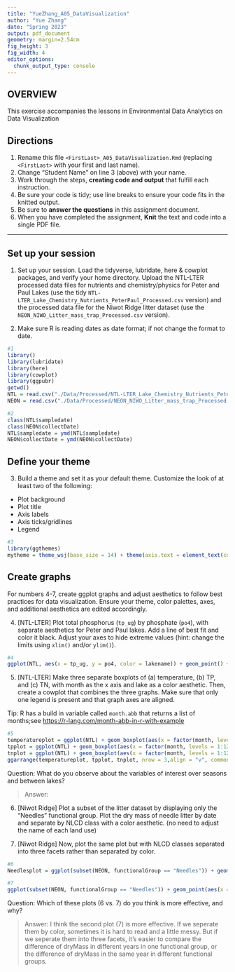 ```yaml
---
title: "YueZhang_A05_DataVisualization"
author: "Yue Zhang"
date: "Spring 2023"
output: pdf_document
geometry: margin=2.54cm
fig_height: 3
fig_width: 4
editor_options: 
  chunk_output_type: console
---
```


## OVERVIEW

This exercise accompanies the lessons in Environmental Data Analytics on Data Visualization 

## Directions
1.  Rename this file `<FirstLast>_A05_DataVisualization.Rmd` (replacing `<FirstLast>` with your first and last name).
2. Change "Student Name" on line 3 (above) with your name.
3. Work through the steps, **creating code and output** that fulfill each instruction.
4. Be sure your code is tidy; use line breaks to ensure your code fits in the knitted output.
5. Be sure to **answer the questions** in this assignment document.
6. When you have completed the assignment, **Knit** the text and code into a single PDF file.

---

## Set up your session 

1. Set up your session. Load the tidyverse, lubridate, here & cowplot packages, and verify your home directory. Upload the NTL-LTER processed data files for nutrients and chemistry/physics for Peter and Paul Lakes (use the tidy `NTL-LTER_Lake_Chemistry_Nutrients_PeterPaul_Processed.csv` version) and the processed data file for the Niwot Ridge litter dataset (use the `NEON_NIWO_Litter_mass_trap_Processed.csv` version). 

2. Make sure R is reading dates as date format; if not change the format to date.

```r
#1
library()
library(lubridate)
library(here)
library(cowplot)
library(ggpubr)
getwd()
NTL = read.csv("./Data/Processed/NTL-LTER_Lake_Chemistry_Nutrients_PeterPaul_Processed.csv", stringsAsFactors = TRUE)
NEON = read.csv("./Data/Processed/NEON_NIWO_Litter_mass_trap_Processed.csv", stringsAsFactors = TRUE)

#2 
class(NTL$sampledate)
class(NEON$collectDate)
NTL$sampledate = ymd(NTL$sampledate)
NEON$collectDate = ymd(NEON$collectDate)

```
## Define your theme
3. Build a theme and set it as your default theme. Customize the look of at least two of the following: 
 * Plot background
 * Plot title
 * Axis labels
 * Axis ticks/gridlines
 * Legend

```r
#3
library(ggthemes)
mytheme = theme_wsj(base_size = 14) + theme(axis.text = element_text(color = "black"), legend.position = "top")

```

## Create graphs
For numbers 4-7, create ggplot graphs and adjust aesthetics to follow best practices for data visualization. Ensure your theme, color palettes, axes, and additional aesthetics are edited accordingly.

4. [NTL-LTER] Plot total phosphorus (`tp_ug`) by phosphate (`po4`), with separate aesthetics for Peter and Paul lakes. Add a line of best fit and color it black. Adjust your axes to hide extreme values (hint: change the limits using `xlim()` and/or `ylim()`).

```r
#4 
ggplot(NTL, aes(x = tp_ug, y = po4, color = lakename)) + geom_point() + geom_smooth(method = lm, color = "black") + ylim(0,50)

```


5. [NTL-LTER] Make three separate boxplots of (a) temperature, (b) TP, and (c) TN, with month as the x axis and lake as a color aesthetic. Then, create a cowplot that combines the three graphs. Make sure that only one legend is present and that graph axes are aligned. 

Tip: R has a build in variable called `month.abb` that returns a list of months;see <https://r-lang.com/month-abb-in-r-with-example>

```r
#5 
temperatureplot = ggplot(NTL) + geom_boxplot(aes(x = factor(month, levels = 1:12, labels = month.abb), y = temperature_C, color = lakename)) + labs(x = "Month")
tpplot = ggplot(NTL) + geom_boxplot(aes(x = factor(month, levels = 1:12, labels = month.abb), y = tp_ug, color = lakename)) + labs(x = "Month")
tnplot = ggplot(NTL) + geom_boxplot(aes(x = factor(month, levels = 1:12, labels = month.abb), y = tn_ug, color = lakename)) + labs(x = "Month")
ggarrange(temperatureplot, tpplot, tnplot, nrow = 3,align = "v", common.legend = TRUE)


```

Question: What do you observe about the variables of interest over seasons and between lakes? 

> Answer: 

6. [Niwot Ridge] Plot a subset of the litter dataset by displaying only the "Needles" functional group. Plot the dry mass of needle litter by date and separate by NLCD class with a color aesthetic. (no need to adjust the name of each land use)

7. [Niwot Ridge] Now, plot the same plot but with NLCD classes separated into three facets rather than separated by color. 

```r
#6
Needlesplot = ggplot(subset(NEON, functionalGroup == "Needles")) + geom_point(aes(x = collectDate, y = dryMass, color = nlcdClass))

#7
ggplot(subset(NEON, functionalGroup == "Needles")) + geom_point(aes(x = collectDate, y = dryMass)) + facet_wrap(vars(nlcdClass), nrow = 3)

```
Question: Which of these plots (6 vs. 7) do you think is more effective, and why? 

> Answer: I think the second plot (7) is more effective. If we seperate them by color, sometimes it is hard to read and a little messy. But if we seperate them into three facets, it's easier to compare the difference of dryMass in different years in one functional group, or the difference of dryMass in the same year in different functional groups.